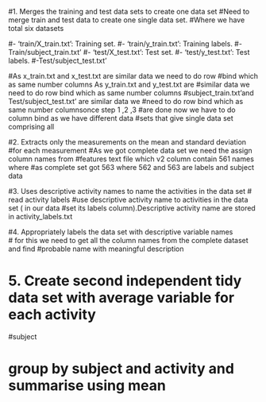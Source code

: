 #1. Merges the training and test data sets to create  one data set
#Need to merge train and test data to create one single data set. 
#Where we have total six datasets

#- 'train/X_train.txt': Training set.
#- 'train/y_train.txt': Training labels.
#-Train/subject_train.txt'
#- 'test/X_test.txt': Test set.
#- 'test/y_test.txt': Test labels.
#-Test/subject_test.txt'

#As x_train.txt and x_test.txt are similar data we need to do row 
#bind which as same number columns As y_train.txt and y_test.txt are 
#similar data we need to do row bind which as same number columns
#subject_train.txt'and Test/subject_test.txt' are similar data we 
#need to do row bind which as same number columnsonce step 1 ,2 ,3 
#are done now we have to do column bind as we have different data 
#sets that give single data set comprising all


#2. Extracts only the measurements on the mean and standard deviation
#for each measurement
#As we got complete data set we need the assign column names from 
#features text file which  v2 column contain 561 names where
#as complete set got 563 where 562 and 563 are labels and subject data




#3. Uses descriptive activity names to name the activities in the data set
# read activity labels
#use descriptive activity name to activities in the data set ( in our data
#set its labels column).Descriptive activity name are stored in activity_labels.txt




#4. Appropriately  labels the data set with descriptive variable names\
# for this we need to get all the column names from the complete dataset and find 
#probable name with meaningful description




# 5. Create second independent tidy data set with average  variable for each activity
#subject

# group by subject and activity and summarise using mean
